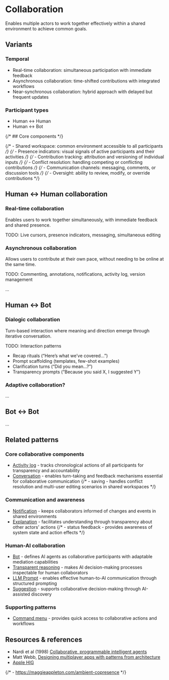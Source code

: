 # Collaboration

Enables multiple actors to work together effectively within a shared environment to achieve common goals.

## Variants

### Temporal

- Real-time collaboration: simultaneous participation with immediate feedback
- Asynchronous collaboration: time-shifted contributions with integrated workflows
- Near-synchronous collaboration: hybrid approach with delayed but frequent updates

### Participant types

- Human ↔ Human
- Human ↔ Bot

{/* ## Core components */}

{/* - Shared workspace: common environment accessible to all participants */}
{/* - Presence indicators: visual signals of active participants and their activities */}
{/* - Contribution tracking: attribution and versioning of individual inputs */}
{/* - Conflict resolution: handling competing or conflicting contributions */}
{/* - Communication channels: messaging, comments, or discussion tools */}
{/* - Oversight: ability to review, modify, or override contributions */}

## Human ↔ Human collaboration

### Real-time collaboration

Enables users to work together simultaneously, with immediate feedback and shared presence.

TODO: Live cursors, presence indicators, messaging, simultaneous editing

### Asynchronous collaboration

Allows users to contribute at their own pace, without needing to be online at the same time.

TODO: Commenting, annotations, notifications, activity log, version management

...

## Human ↔ Bot

### Dialogic collaboration

Turn-based interaction where meaning and direction emerge through iterative conversation.

TODO: Interaction patterns
- Recap rituals (“Here’s what we’ve covered…”)
- Prompt scaffolding (templates, few-shot examples)
- Clarification turns (“Did you mean…?”)
- Transparency prompts (“Because you said X, I suggested Y”)

### Adaptive collaboration?

...

## Bot ↔ Bot

...

## Related patterns

### Core collaborative components
- [Activity log](../?path=/docs/patterns-content-activity-log--docs) - tracks chronological actions of all participants for transparency and accountability
- [Conversation](../?path=/docs/patterns-interaction-conversation--docs) - enables turn-taking and feedback mechanisms essential for collaborative communication
{/* - saving - handles conflict resolution and multi-user editing scenarios in shared workspaces */}

### Communication and awareness
- [Notification](../?path=/docs/patterns-communication-notification--docs) - keeps collaborators informed of changes and events in shared environments
- [Explanation](../?path=/docs/patterns-explanation--docs) - facilitates understanding through transparency about other actors' actions
{/* - status feedback - provides awareness of system state and action effects */}

### Human-AI collaboration
- [Bot](../?path=/docs/patterns-intelligence-bot--docs) - defines AI agents as collaborative participants with adaptable mediation capabilities
- [Transparent reasoning](../?path=/docs/patterns-communication-transparent-reasoning--docs) - makes AI decision-making processes inspectable for human collaborators
- [LLM Prompt](../?path=/docs/patterns-intelligence-llmprompt--docs) - enables effective human-to-AI communication through structured prompting
- [Suggestion](../?path=/docs/patterns-suggestion--docs) - supports collaborative decision-making through AI-assisted discovery

### Supporting patterns
- [Command menu](../?path=/docs/patterns-interaction-command-menu--docs) - provides quick access to collaborative actions and workflows


## Resources & references

- Nardi et al (1998) [Collaborative, programmable intelligent agents](https://dl.acm.org/doi/10.1145/272287.272331)
- Matt Webb, [Designing multiplayer apps with patterns from architecture](https://interconnected.org/home/2022/01/21/social_gradient)
- [Apple HIG](https://developer.apple.com/design/human-interface-guidelines/collaboration-and-sharing)

{/* - https://maggieappleton.com/ambient-copresence */}